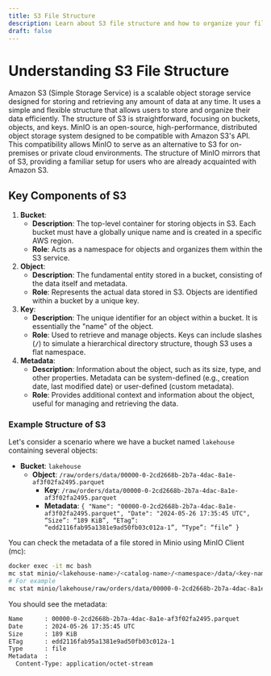 ```yaml
---
title: S3 File Structure
description: Learn about S3 file structure and how to organize your files in S3.
draft: false
---
```

# Understanding S3 File Structure

Amazon S3 (Simple Storage Service) is a scalable object storage service designed for storing and retrieving any amount of data at any time. It uses a simple and flexible structure that allows users to store and organize their data efficiently. The structure of S3 is straightforward, focusing on buckets, objects, and keys. MinIO is an open-source, high-performance, distributed object storage system designed to be compatible with Amazon S3's API. This compatibility allows MinIO to serve as an alternative to S3 for on-premises or private cloud environments. The structure of MinIO mirrors that of S3, providing a familiar setup for users who are already acquainted with Amazon S3.

## Key Components of S3

1. **Bucket**:
    - **Description**: The top-level container for storing objects in S3. Each bucket must have a globally unique name and is created in a specific AWS region.
    - **Role**: Acts as a namespace for objects and organizes them within the S3 service.
2. **Object**:
    - **Description**: The fundamental entity stored in a bucket, consisting of the data itself and metadata.
    - **Role**: Represents the actual data stored in S3. Objects are identified within a bucket by a unique key.
3. **Key**:
    - **Description**: The unique identifier for an object within a bucket. It is essentially the "name" of the object.
    - **Role**: Used to retrieve and manage objects. Keys can include slashes (**`/`**) to simulate a hierarchical directory structure, though S3 uses a flat namespace.
4. **Metadata**:
    - **Description**: Information about the object, such as its size, type, and other properties. Metadata can be system-defined (e.g., creation date, last modified date) or user-defined (custom metadata).
    - **Role**: Provides additional context and information about the object, useful for managing and retrieving the data.

### Example Structure of S3

Let's consider a scenario where we have a bucket named `lakehouse` containing several objects:

- **Bucket**: `lakehouse`
    - **Object**: `/raw/orders/data/00000-0-2cd2668b-2b7a-4dac-8a1e-af3f02fa2495.parquet`
        - **Key**: `/raw/orders/data/00000-0-2cd2668b-2b7a-4dac-8a1e-af3f02fa2495.parquet`
        - **Metadata**: `{ "Name": "00000-0-2cd2668b-2b7a-4dac-8a1e-af3f02fa2495.parquet", "Date": "2024-05-26 17:35:45 UTC", “Size”: “189 KiB”, “ETag”: “edd2116fab95a1381e9ad50fb03c012a-1”, “Type”: “file” }`

You can check the metadata of a file stored in Minio using MinIO Client (mc):

```bash
docker exec -it mc bash
mc stat minio/<lakehouse-name>/<catalog-name>/<namespace>/data/<key-name>
# For example
mc stat minio/lakehouse/raw/orders/data/00000-0-2cd2668b-2b7a-4dac-8a1e-af3f02fa2495.parquet
```

You should see the metadata:

```bash
Name      : 00000-0-2cd2668b-2b7a-4dac-8a1e-af3f02fa2495.parquet
Date      : 2024-05-26 17:35:45 UTC 
Size      : 189 KiB 
ETag      : edd2116fab95a1381e9ad50fb03c012a-1 
Type      : file 
Metadata  :
  Content-Type: application/octet-stream 
```